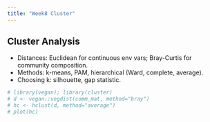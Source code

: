```yaml
---
title: "Week8 Cluster"
---
```



## Cluster Analysis
- Distances: Euclidean for continuous env vars; Bray-Curtis for community composition.
- Methods: k-means, PAM, hierarchical (Ward, complete, average).
- Choosing k: silhouette, gap statistic.

```r
# library(vegan); library(cluster)
# d <- vegan::vegdist(comm_mat, method="bray")
# hc <- hclust(d, method="average")
# plot(hc)
```

